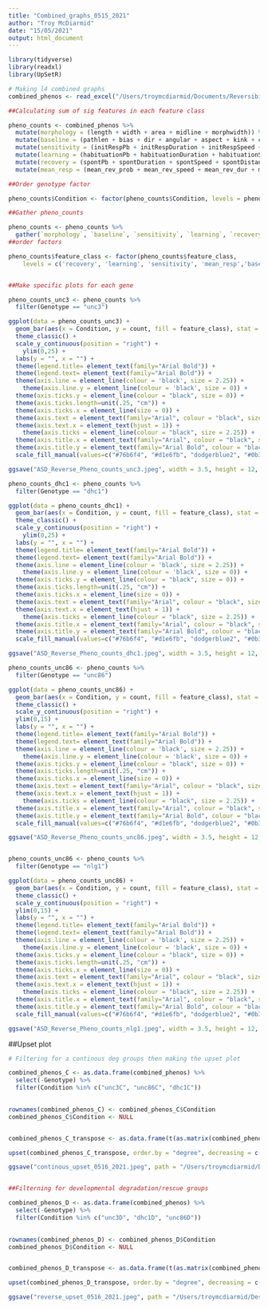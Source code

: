 ```yaml
---
title: "Combined_graphs_0515_2021"
author: "Troy McDiarmid"
date: "15/05/2021"
output: html_document
---
```


```r

library(tidyverse)
library(readxl)
library(UpSetR)

```


```r
# Making l4 combined graphs
combined_phenos <- read_excel("/Users/troymcdiarmid/Documents/Reversibility_materials/combined_reverse_data_0806_2021.xlsx")

##Calculating sum of sig features in each feature class

pheno_counts <- combined_phenos %>% 
  mutate(morphology = (length + width + area + midline + morphwidth)) %>% 
  mutate(baseline = (pathlen + bias + dir + angular + aspect + kink + crab + speed + curve)) %>% 
  mutate(sensitivity = (initRespPb + initRespDuration + initRespSpeed + initRespDistance)) %>% 
  mutate(learning = (habituationPb + habituationDuration + habituationSpeed + habituationDistance)) %>% 
  mutate(recovery = (spontPb + spontDuration + spontSpeed + spontDistance)) %>% 
  mutate(mean_resp = (mean_rev_prob + mean_rev_speed + mean_rev_dur + mean_rev_dist))

##Order genotype factor

pheno_counts$Condition <- factor(pheno_counts$Condition, levels = pheno_counts$Condition)

##Gather pheno_counts

pheno_counts <- pheno_counts %>% 
  gather(`morphology`, `baseline`, `sensitivity`, `learning`, `recovery`, `mean_resp`, key = "feature_class", value = "count")
##order factors

pheno_counts$feature_class <- factor(pheno_counts$feature_class,
    levels = c('recovery', 'learning', 'sensitivity', 'mean_resp','baseline', 'morphology'), ordered = TRUE)


##Make specific plots for each gene

pheno_counts_unc3 <- pheno_counts %>% 
  filter(Genotype == "unc3")

ggplot(data = pheno_counts_unc3) + 
  geom_bar(aes(x = Condition, y = count, fill = feature_class), stat = "identity") +
  theme_classic() +
  scale_y_continuous(position = "right") +
    ylim(0,25) +
  labs(y = "", x = "") +
  theme(legend.title= element_text(family="Arial Bold")) +
  theme(legend.text= element_text(family="Arial Bold")) +
  theme(axis.line = element_line(colour = 'black', size = 2.25)) +
    theme(axis.line.y = element_line(colour = 'black', size = 0)) +
  theme(axis.ticks.y = element_line(colour = "black", size = 0)) +
  theme(axis.ticks.length=unit(.25, "cm")) +
  theme(axis.ticks.x = element_line(size = 0)) +
  theme(axis.text = element_text(family="Arial", colour = "black", size = 30)) +
  theme(axis.text.x = element_text(hjust = 1)) +
    theme(axis.ticks = element_line(colour = "black", size = 2.25)) +
  theme(axis.title.x = element_text(family="Arial", colour = "black", size = 30)) +
  theme(axis.title.y = element_text(family="Arial Bold", colour = "black", size = 30)) +
  scale_fill_manual(values=c("#76b6f4", "#d1e6fb", "dodgerblue2", "#0b355f", "gray39", "black")) 

ggsave("ASD_Reverse_Pheno_counts_unc3.jpeg", width = 3.5, height = 12, path = "/Users/troymcdiarmid/Desktop/")

pheno_counts_dhc1 <- pheno_counts %>% 
  filter(Genotype == "dhc1")

ggplot(data = pheno_counts_dhc1) + 
  geom_bar(aes(x = Condition, y = count, fill = feature_class), stat = "identity") +
  theme_classic() +
  scale_y_continuous(position = "right") +
    ylim(0,25) +
  labs(y = "", x = "") +
  theme(legend.title= element_text(family="Arial Bold")) +
  theme(legend.text= element_text(family="Arial Bold")) +
  theme(axis.line = element_line(colour = 'black', size = 2.25)) +
    theme(axis.line.y = element_line(colour = 'black', size = 0)) +
  theme(axis.ticks.y = element_line(colour = "black", size = 0)) +
  theme(axis.ticks.length=unit(.25, "cm")) +
  theme(axis.ticks.x = element_line(size = 0)) +
  theme(axis.text = element_text(family="Arial", colour = "black", size = 30)) +
  theme(axis.text.x = element_text(hjust = 1)) +
    theme(axis.ticks = element_line(colour = "black", size = 2.25)) +
  theme(axis.title.x = element_text(family="Arial", colour = "black", size = 30)) +
  theme(axis.title.y = element_text(family="Arial Bold", colour = "black", size = 30)) +
  scale_fill_manual(values=c("#76b6f4", "#d1e6fb", "dodgerblue2", "#0b355f", "gray39", "black")) 

ggsave("ASD_Reverse_Pheno_counts_dhc1.jpeg", width = 3.5, height = 12, path = "/Users/troymcdiarmid/Desktop/")

pheno_counts_unc86 <- pheno_counts %>% 
  filter(Genotype == "unc86")

ggplot(data = pheno_counts_unc86) + 
  geom_bar(aes(x = Condition, y = count, fill = feature_class), stat = "identity") +
  theme_classic() +
  scale_y_continuous(position = "right") +
  ylim(0,15) +
  labs(y = "", x = "") +
  theme(legend.title= element_text(family="Arial Bold")) +
  theme(legend.text= element_text(family="Arial Bold")) +
  theme(axis.line = element_line(colour = 'black', size = 2.25)) +
    theme(axis.line.y = element_line(colour = 'black', size = 0)) +
  theme(axis.ticks.y = element_line(colour = "black", size = 0)) +
  theme(axis.ticks.length=unit(.25, "cm")) +
  theme(axis.ticks.x = element_line(size = 0)) +
  theme(axis.text = element_text(family="Arial", colour = "black", size = 30)) +
  theme(axis.text.x = element_text(hjust = 1)) +
    theme(axis.ticks = element_line(colour = "black", size = 2.25)) +
  theme(axis.title.x = element_text(family="Arial", colour = "black", size = 30)) +
  theme(axis.title.y = element_text(family="Arial Bold", colour = "black", size = 30)) +
  scale_fill_manual(values=c("#76b6f4", "#d1e6fb", "dodgerblue2", "#0b355f", "gray39", "black")) 

ggsave("ASD_Reverse_Pheno_counts_unc86.jpeg", width = 3.5, height = 12, path = "/Users/troymcdiarmid/Desktop/")


pheno_counts_unc86 <- pheno_counts %>% 
  filter(Genotype == "nlg1")

ggplot(data = pheno_counts_unc86) + 
  geom_bar(aes(x = Condition, y = count, fill = feature_class), stat = "identity") +
  theme_classic() +
  scale_y_continuous(position = "right") +
  ylim(0,15) +
  labs(y = "", x = "") +
  theme(legend.title= element_text(family="Arial Bold")) +
  theme(legend.text= element_text(family="Arial Bold")) +
  theme(axis.line = element_line(colour = 'black', size = 2.25)) +
    theme(axis.line.y = element_line(colour = 'black', size = 0)) +
  theme(axis.ticks.y = element_line(colour = "black", size = 0)) +
  theme(axis.ticks.length=unit(.25, "cm")) +
  theme(axis.ticks.x = element_line(size = 0)) +
  theme(axis.text = element_text(family="Arial", colour = "black", size = 30)) +
  theme(axis.text.x = element_text(hjust = 1)) +
    theme(axis.ticks = element_line(colour = "black", size = 2.25)) +
  theme(axis.title.x = element_text(family="Arial", colour = "black", size = 30)) +
  theme(axis.title.y = element_text(family="Arial Bold", colour = "black", size = 30)) +
  scale_fill_manual(values=c("#76b6f4", "#d1e6fb", "dodgerblue2", "#0b355f", "gray39", "black")) 

ggsave("ASD_Reverse_Pheno_counts_nlg1.jpeg", width = 3.5, height = 12, path = "/Users/troymcdiarmid/Desktop/")


```





##Upset plot



```r
# Filtering for a continous deg groups then making the upset plot

combined_phenos_C <- as.data.frame(combined_phenos) %>% 
  select(-Genotype) %>% 
  filter(Condition %in% c("unc3C", "unc86C", "dhc1C"))
  

rownames(combined_phenos_C) <- combined_phenos_C$Condition
combined_phenos_C$Condition <- NULL


combined_phenos_C_transpose <- as.data.frame(t(as.matrix(combined_phenos_C)))

upset(combined_phenos_C_transpose, order.by = "degree", decreasing = c(F), empty.intersections = "on")

ggsave("continous_upset_0516_2021.jpeg", path = "/Users/troymcdiarmid/Desktop/")


##Filterning for developmental degradation/rescue groups

combined_phenos_D <- as.data.frame(combined_phenos) %>% 
  select(-Genotype) %>% 
  filter(Condition %in% c("unc3D", "dhc1D", "unc86D"))
  

rownames(combined_phenos_D) <- combined_phenos_D$Condition
combined_phenos_D$Condition <- NULL


combined_phenos_D_transpose <- as.data.frame(t(as.matrix(combined_phenos_D)))

upset(combined_phenos_D_transpose, order.by = "degree", decreasing = c(F), empty.intersections = "on")

ggsave("reverse_upset_0516_2021.jpeg", path = "/Users/troymcdiarmid/Desktop/")

```




